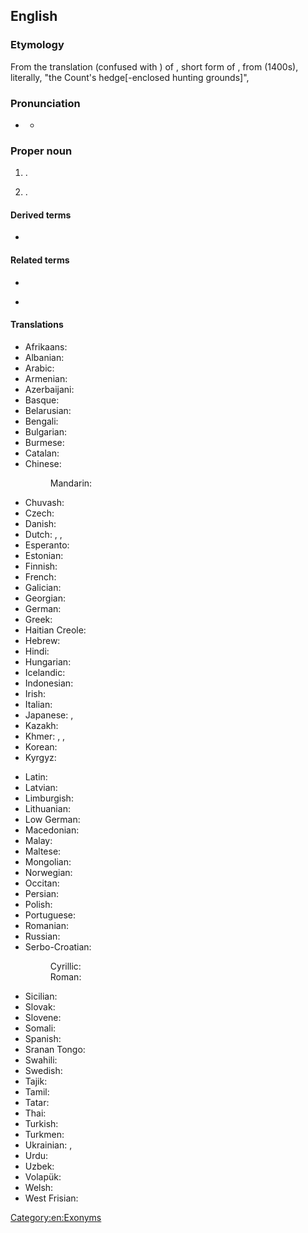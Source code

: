 {{also|Hague|hague}}
==English==
{{wikipedia}}

===Etymology===
From the {{bor|en|fr|-}} translation (confused with {{w|La Hague}}) of {{der|en|nl|Den Haag}}, short form of {{m|nl|'s-Gravenhage}}, from {{der|en|dum||des Graven hage}} (1400s), literally, "the Count's hedge[-enclosed hunting grounds]", <!--Originally ''Die Hage'', as first attested in 1242, akin to Old English {{m|ang|haga||hedge, hawthorn}}. ? -->

===Pronunciation===
* {{a|UK}} {{IPA|en|/ðə ˈheɪɡ/}}
** {{audio|en|LL-Q1860 (eng)-Vealhurl-The Hague.wav|Audio (UK)}}

===Proper noun===
{{en-proper noun|head=[[the|The]] [[Hague]]}}

# {{place|en|city/and/capital|p/South Holland|c/Netherlands|;|administrative capital|c/Netherlands}}.
# {{place|en|municipality|p/South Holland|c/Netherlands}}.

====Derived terms====
* {{l|nl|The Hague Invasion Act}}

====Related terms====
{{rel-top|Related terms}}
* {{l|en|haw}}
{{rel-mid}}
* {{l|en|hedge}}
{{rel-bottom}}

====Translations====
{{trans-top|Dutch city}}
* Afrikaans: {{t|af|Den Haag}}
* Albanian: {{t+|sq|Haga}}
* Arabic: {{t|ar|لَاهَاي|f}}
* Armenian: {{t|hy|Հաագա}}
* Azerbaijani: {{t+|az|Haaqa}}
* Basque: {{t+|eu|Haga}}
* Belarusian: {{t|be|Гаа́га|f}}
* Bengali: {{t|bn|হেগ}}
* Bulgarian: {{t+|bg|Ха́га|f}}
* Burmese: {{t+|my|ဟိတ်}}
* Catalan: {{t|ca|la Haia|f}}
* Chinese:
*: Mandarin: {{t+|cmn|海牙|tr=Hǎiyá}}
* Chuvash: {{t|cv|Гаага}}
* Czech: {{t+|cs|Haag|m}}
* Danish: {{t|da|Haag}}
* Dutch: {{t+|nl|Den Haag|n}}, {{t+|nl|'s-Gravenhage|n}}, {{t|nl|De Haag|n}} {{qualifier|Hague dialect}}
* Esperanto: {{t|eo|Hago}}
* Estonian: {{t+|et|Haag}}
* Finnish: {{t+|fi|Haag}}
* French: {{t+|fr|La Haye|f}}
* Galician: {{t|gl|A Haia|f}}
* Georgian: {{t|ka|ჰააგა}}
* German: {{t+|de|Den Haag|m}}
* Greek: {{t+|el|Χάγη|f}}
* Haitian Creole: {{t|ht|Layè}}
* Hebrew: {{t|he|האג|f|tr=hag}}
* Hindi: {{t|hi|हेग}}
* Hungarian: {{t+|hu|Hága}}
* Icelandic: {{t|is|Haag}}
* Indonesian: {{t|id|Den Haag}}
* Irish: {{t|ga|Háig|f|alt=an Háig}}
* Italian: {{t|it|Aia|alt=L'Aia|f}}
* Japanese: {{t|ja|ハーグ|tr=Hāgu}}, {{t|ja|デン・ハーグ|tr=Den-Hāgu}}
* Kazakh: {{t|kk|Гаага}}
* Khmer: {{t|km|ទីក្រុង​ហេគ}}, {{t|km|ក្រុង​ហេគ}}, {{t|km|ហេគ}}
* Korean: {{t|ko|^헤이그}}
* Kyrgyz: {{t|ky|Гаага}}
{{trans-mid}}
* Latin: {{t|la|Haga|f}}
* Latvian: {{t|lv|Hāga|f}}
* Limburgish: {{t|li|D'n Haog}}
* Lithuanian: {{t|lt|Haga|f}}
* Low German: {{t|nds|N Heeg}}
* Macedonian: {{t|mk|Хаг|m}}
* Malay: {{t|ms|Den Haag}}
* Maltese: {{t|mt|Il-Hague|m}}
* Mongolian: {{t|mn|Гааг}}
* Norwegian: {{t|no|Haag}}
* Occitan: {{t|oc|L'Aia|f}}
* Persian: {{t|fa|لاهه|tr=lâhe}}
* Polish: {{t+|pl|Haga|f}}
* Portuguese: {{t|pt|Haia|f}}
* Romanian: {{t+|ro|Haga}}
* Russian: {{t+|ru|Гаа́га|f}}
* Serbo-Croatian:
*: Cyrillic: {{t|sh|Ха̑г|m}}
*: Roman: {{t+|sh|Hȃg|m}}
* Sicilian: {{t|scn|L'Aia|f}}
* Slovak: {{t|sk|Haag|m}}
* Slovene: {{t+|sl|Haag|m}}
* Somali: {{t|so|Den Haag}}
* Spanish: {{t+|es|La Haya|f}}
* Sranan Tongo: {{t|srn|Aga}}
* Swahili: {{t|sw|Den Haag}}
* Swedish: {{t+|sv|Haag}}
* Tajik: {{t|tg|Гаага}}
* Tamil: {{t|ta|டென் ஹாக்}}
* Tatar: {{t|tt|Гаага}}
* Thai: {{t|th|กรุงเฮก}}
* Turkish: {{t+|tr|Lahey}}
* Turkmen: {{t|tk|Gaaga}}
* Ukrainian: {{t|uk|Гаа́га|f}}, {{t|uk|Гаа́ґа|f}}
* Urdu: {{t|ur|ہیگ|tr=heg}}
* Uzbek: {{t|uz|Gaaga}}
* Volapük: {{t|vo|'s-Gravenhage}}
* Welsh: {{t|cy|Den Haag}}
* West Frisian: {{t|fy|De Haach}}
{{trans-bottom}}

[[Category:en:Exonyms]]